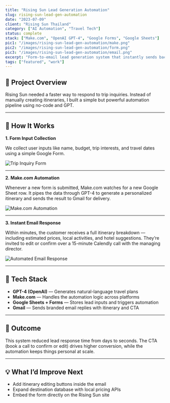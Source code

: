 ---
title: "Rising Sun Lead Generation Automation"
slug: rising-sun-lead-gen-automation
date: "2023-07-09"
client: "Rising Sun Thailand"
category: ["AI Automation", "Travel Tech"]
status: complete
stack: ["Make.com", "OpenAI GPT-4", "Google Forms", "Google Sheets"]
pic1: "/images/rising-sun-lead-gen-automation/make.png"
pic2: "/images/rising-sun-lead-gen-automation/form.png"
pic3: "/images/rising-sun-lead-gen-automation/email.png"
excerpt: "Form-to-email lead generation system that instantly sends back a GPT-generated Thailand itinerary."
tags: ["featured", "work"]
---

## 🧭 Project Overview

Rising Sun needed a faster way to respond to trip inquiries. Instead of manually creating itineraries, I built a simple but powerful automation pipeline using no-code and GPT.

---

## 🧰 How It Works

**1. Form Input Collection**

We collect user inputs like name, budget, trip interests, and travel dates using a simple Google Form.

<img
  src="/images/rising-sun-lead-gen-automation/form.png"
  alt="Trip Inquiry Form"
/>

---

**2. Make.com Automation**

Whenever a new form is submitted, Make.com watches for a new Google Sheet row. It pipes the data through GPT-4 to generate a personalized itinerary and sends the result to Gmail for delivery.

<img
  src="/images/rising-sun-lead-gen-automation/make.png"
  alt="Make.com Automation"
/>

---

**3. Instant Email Response**

Within minutes, the customer receives a full itinerary breakdown — including estimated prices, local activities, and hotel suggestions. They’re invited to edit or confirm over a 15-minute Calendly call with the managing director.

<img
  src="/images/rising-sun-lead-gen-automation/email.png"
  alt="Automated Email Response"
/>

---

## 🤖 Tech Stack

- **GPT-4 (OpenAI)** — Generates natural-language travel plans
- **Make.com** — Handles the automation logic across platforms
- **Google Sheets + Forms** — Stores lead inputs and triggers automation
- **Gmail** — Sends branded email replies with itinerary and CTA

---

## 🧠 Outcome

This system reduced lead response time from days to seconds. The CTA (book a call to confirm or edit) drives higher conversion, while the automation keeps things personal at scale.

---

## 💡 What I’d Improve Next

- Add itinerary editing buttons inside the email
- Expand destination database with local pricing APIs
- Embed the form directly on the Rising Sun site
